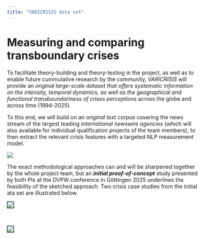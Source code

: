 ```yaml
---
title: "VARICRISIS data set"
---
```


# Measuring and comparing transboundary crises

To facilitate theory-building and theory-testing in the project, as well as to enable future cummulative research by the community, *VARICRISIS* will provide an *original large-scale dataset that offers systematic information on the intensity, temporal dynamics, as well as the geographical and functional transboundariness of crises perceptions* across the globe and across time (1994-2025).

To this end, we will build on an *original text corpus* covering the news stream of the largest leading *international newswire agencies* (which will also available for individual qualification projects of the team members), to then extract the relevant crisis features with a targeted NLP measurement model.
<br>

![](./files/images/measurementmodel.png)

The exact methodological approaches can and will be sharpened together by the whole project team, but an ***initial proof-of-concept*** study presented by both PIs at the DVPW conference in Göttingen 2025 underlines the feasibility of the sketched approach. Two crisis case studies from the initial ata set are illustrated below.
<br>

![](./files/images/CaseStudy1.png){style="border:1px solid black;"}

<br>
    
![](./files/images/CaseStudy2.png){style="border:1px solid black;"}

